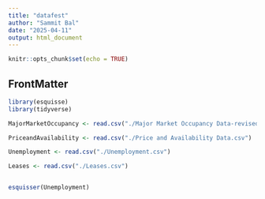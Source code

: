 ```yaml
---
title: "datafest"
author: "Sammit Bal"
date: "2025-04-11"
output: html_document
---
```


```r
knitr::opts_chunk$set(echo = TRUE)
```

## FrontMatter

```r

library(esquisse)
library(tidyverse)

MajorMarketOccupancy <- read.csv("./Major Market Occupancy Data-revised.csv")

PriceandAvailability <- read.csv("./Price and Availability Data.csv")

Unemployment <- read.csv("./Unemployment.csv")

Leases <- read.csv("./Leases.csv")



```



```r

esquisser(Unemployment)


```

